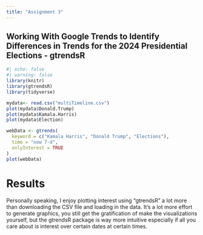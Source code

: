 ```yaml
---
title: "Assignment 3"
---
```


## Working With Google Trends to Identify Differences in Trends for the 2024 Presidential Elections - gtrendsR

```r
#| echo: false
#| warning: false
library(knitr)
library(gtrendsR)
library(tidyverse)

mydata<- read.csv("multiTimeline.csv")
plot(mydata$Donald.Trump)
plot(mydata$Kamala.Harris)
plot(mydata$Election)

webData <- gtrends(
  keyword = c("Kamala Harris", "Donald Trump", "Elections"),
  time = "now 7-d",
  onlyInterest = TRUE
)
plot(webData)
```

# Results

Personally speaking, I enjoy plotting interest using "gtrendsR" a lot more than downloading the CSV file and loading in the data. It's a lot more effort to generate graphics, you still get the gratification of make the visualizations yourself, but the gtrendsR package is way more intuitive especially if all you care about is interest over certain dates at certain times.
